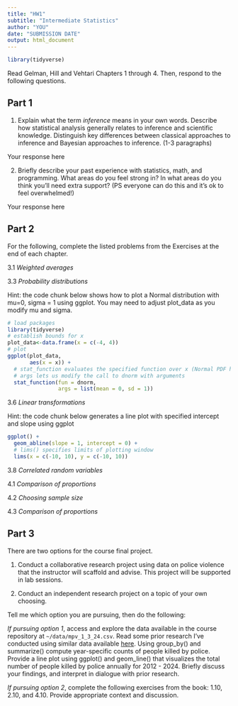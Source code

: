 ```yaml
---
title: "HW1"
subtitle: "Intermediate Statistics"
author: "YOU"
date: "SUBMISSION DATE"
output: html_document
---
```


```r
library(tidyverse)
```


Read Gelman, Hill and Vehtari Chapters 1 through 4. Then, respond to the following questions.

## Part 1

1. Explain what the term *inference* means in your own words. Describe how statistical analysis generally relates to inference and scientific knowledge. Distinguish key differences between classical approaches to inference and Bayesian approaches to inference. (1-3 paragraphs)

Your response here

2. Briefly describe your past experience with statistics, math, and programming. What areas do you feel strong in? In what areas do you think you'll need extra support? (PS everyone can do this and it's ok to feel overwhelmed!)

Your response here

## Part 2

For the following, complete the listed problems from the Exercises at the end of each chapter.

3.1 *Weighted averages*

3.3 *Probability distributions* 

Hint: the code chunk below shows how to plot a Normal distribution with mu=0, sigma = 1 using ggplot. You may need to adjust plot_data as you modify mu and sigma. 

```r
# load packages
library(tidyverse)
# establish bounds for x
plot_data<-data.frame(x = c(-4, 4))
# plot
ggplot(plot_data,
       aes(x = x)) + 
  # stat_function evaluates the specified function over x (Normal PDF here)
  # args lets us modify the call to dnorm with arguments
  stat_function(fun = dnorm, 
                args = list(mean = 0, sd = 1))
```

3.6 *Linear transformations*

Hint: the code chunk below generates a line plot with specified intercept and slope using ggplot

```r
ggplot() + 
  geom_abline(slope = 1, intercept = 0) + 
  # lims() specifies limits of plotting window
  lims(x = c(-10, 10), y = c(-10, 10)) 
```

3.8 *Correlated random variables*

4.1 *Comparison of proportions*

4.2 *Choosing sample size*

4.3 *Comparison of proportions*

## Part 3

There are two options for the course final project. 

1) Conduct a collaborative research project using data on police violence that the instructor will scaffold and advise. This project will be supported in lab sessions.

2) Conduct an independent research project on a topic of your own choosing. 

Tell me which option you are pursuing, then do the following:

*If pursuing option 1*, access and explore the data available in the course repository at `~/data/mpv_1_3_24.csv`. Read some prior research I've conducted using similar data available [here](https://www.pnas.org/doi/abs/10.1073/pnas.1821204116). Using group_by() and summarize() compute year-specific counts of people killed by police. Provide a line plot using ggplot() and geom_line() that visualizes the total number of people killed by police annually for 2012 - 2024. Briefly discuss your findings, and interpret in dialogue with prior research.

*If pursuing option 2*, complete the following exercises from the book: 1.10, 2.10, and 4.10. Provide appropriate context and discussion.
